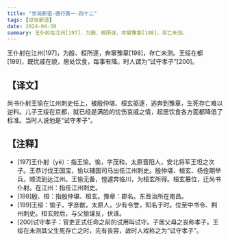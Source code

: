 ```yaml
---
title: "世说新语-德行第一-四十二"
tags: [世说新语]
date: 2024-04-30
summary: 王仆射在江州[197]，为殷、桓所逐，奔窜豫章[198]，存亡未测。
---
```


王仆射在江州[197]，为殷、桓所逐，奔窜豫章[198]，存亡未测。王绥在都[199]，既忧戚在貌，居处饮食，每事有降。时人谓为“试守孝子”[200]。

## 【译文】

尚书仆射王愉在江州刺史任上，被殷仲堪、桓玄驱逐，逃奔到豫章，生死存亡难以逆料。儿子王绥在京都，就已经是满脸的忧伤哀戚之情，起居饮食各方面都降低了标准。当时人说他是“试守孝子”。

## 【注释】

- [197]王仆射（yè）：指王愉。愉，字茂和，太原晋阳人，安北将军王坦之次子。王恭讨伐王国宝，愉以辅国司马出任江州刺史。殷仲堪、桓玄、杨佺期举兵，顺流到达江州。王愉无备，惶遽奔临川，为桓玄所得。桓玄篡位，迁尚书仆射。在江州：指任江州刺史。
- [198]殷、桓：指殷仲堪、桓玄。豫章：郡名。东晋治所在南昌。
- [199]王绥：愉子，字彦猷，太原人，少有令誉，知名于时。位至中书令、荆州刺史。桓玄败后，与父愉谋反，伏诛。
- [200]试守孝子：官吏正式任命之前的试用叫试守。子居父母之丧称孝子。王绥在未测其父生死存亡之时，先有丧容，故时人戏称之为“试守孝子”。